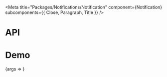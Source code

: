 
<Meta
  title="Packages/Notifications/Notification"
  component={Notification}
  subcomponents={{ Close, Paragraph, Title }}
/>

# API

<ArgsTable />

# Demo

<Canvas>
  <Story
    name="Notification"
    args={{
      children: 'Text',
      title: 'Title',
      hasClose: true,
      hasParagraph: false,
      'aria-label': 'Close'
    }}
    argTypes={{
      title: { name: 'children', table: { category: 'Title' } },
      isRegular: { control: { type: 'boolean' }, table: { category: 'Title' } },
      hasClose: { name: 'Close', table: { category: 'Story' } },
      hasParagraph: { name: 'Paragraph', table: { category: 'Story' } },
      'aria-label': { table: { category: 'Close' } }
    }}
    parameters={{
      design: {
        allowFullscreen: true,
        type: 'figma',
        url: 'https://www.figma.com/file/6g87L4FdKZTA3knt3Rsfdx/Garden?node-id=1480%3A28056'
      }
    }}
  >
    {args => <NotificationStory {...args} />}
  </Story>
</Canvas>
